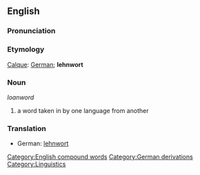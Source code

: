 {{wikipedia}}

==English==

===Pronunciation===
{{substub}}

===Etymology===
[[Calque]]: [[German]]; '''lehnwort'''

===Noun===
''loanword''

# a word taken in by one language from another

===Translation===
*German: [[lehnwort]]


[[Category:English compound words]]
[[Category:German derivations]]
[[Category:Linguistics]]